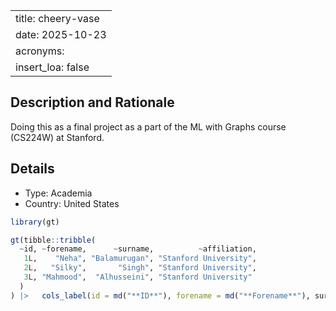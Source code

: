 
---
title: cheery-vase
date: 2025-10-23
acronyms:
  insert_loa: false
---

## Description and Rationale

Doing this as a final project as a part of the ML with Graphs course (CS224W) at Stanford.

## Details

* Type: Academia
* Country: United States

```r
library(gt)

gt(tibble::tribble(
  ~id, ~forename,      ~surname,          ~affiliation,
   1L,    "Neha", "Balamurugan", "Stanford University",
   2L,   "Silky",       "Singh", "Stanford University",
   3L, "Mahmood",  "Alhusseini", "Stanford University"
  )
) |>   cols_label(id = md("**ID**"), forename = md("**Forename**"), surname ~ md("**Surname**"), affiliation ~ md("**Affiliation**"))
```
